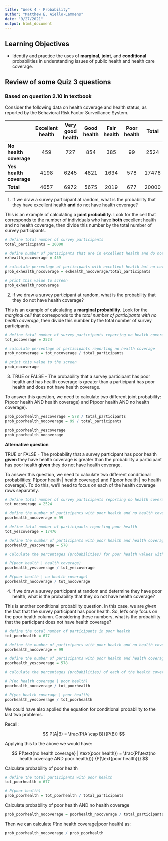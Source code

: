 ```yaml
---
title: "Week 4 - Probability"
author: "Matthew E. Aiello-Lammens"
date: "9/27/2021"
output: html_document
---
```


## Learning Objectives

* Identify and practice the uses of **marginal**, **joint**, and **conditional** probabilities in understanding issues of public health and health care coverage.

## Review of some Quiz 3 questions

### Based on question 2.10 in textbook

Consider the following data on health coverage and health status, as reported by the Behavioral Risk Factor Surveillance System. 


|                       | Excellent health| Very good health| Good health| Fair health| Poor health| Total |
|:----------------------|:---------:|:---------:|:----:|:----:|:----:|:-----:|
|**No health coverage** |459        |727        |854   |385   |99    |2524   |
|**Yes health coverage**|4198       |6245       |4821  |1634  |578   |17476  |
|**Total**              |4657       |6972       |5675  |2019  |677   |20000  |

1. If we draw a survey participant at random, what is the probability that they have excellent health **and** do not have health coverage?

This is an example of calculating a **joint probability**. Look for the cell that corresponds to the number of individuals who have **both** excellent health and no health coverage, then divide this number by the total number of survey participants.

```r
# define total number of survey participants
total_participants = 20000

# define number of participants that are in excellent health and do not have health coverage
exhealth_nocoverage = 459

# calculate percentage of participants with excellent health but no coverage
prob_exhealth_nocoverage = exhealth_nocoverage/total_participants

# print this value to screen
prob_exhealth_nocoverage
```

2. If we draw a survey participant at random, what is the probability that they do not have health coverage?

This is an example of calculating a **marginal probability**. Look for the *marginal cell* that corresponds to the *total number of participants with no health coverage*, then divide this number by the total number of survey participants.

```r
# define total number of survey participants reporting no health coverage
tot_nocoverage = 2524

# calculate percentage of participants reporting no health coverage
prob_nocoverage = tot_nocoverage / total_participants

# print this value to the screen
prob_nocoverage
```


3. TRUE or FALSE - The probability that a survey participant has poor health and has health coverage is greater than a participant has poor health and does not have health coverage.

To answer this question, we need to calculate two different joint probability: P(poor health AND health coverage) and P(poor health AND no health coverage). 

```r
prob_poorhealth_yescoverage = 578 / total_participants
prob_poorhealth_nocoverage = 99 / total_participants

prob_poorhealth_yescoverage
prob_poorhealth_nocoverage

```


**Alternative question**

TRUE or FALSE - The probability that a survey participant has poor health **given** they have health coverage is greater than the probability a participant has poor health **given** they do not have health coverage.

To answer this question, we need to calculate two different conditional probabilities: P(poor health | health coverage)  and P(poor health | no health coverage). To do this, we'll need to focus on each of the health coverage rows separately.

```r
# define total number of survey participants reporting no health coverage
tot_nocoverage = 2524

# define the number of participants with poor health and no health coverage
poorhealth_nocoverage = 99

# define total number of participants reporting poor health
tot_yescoverage = 17476

# define the number of participants with poor health and health coverage
poorhealth_yescoverage = 578

# Calculate the percentages (probabilities) for poor health values within each row separately

# P(poor health | health coverage) 
poorhealth_yescoverage / tot_yescoverage

# P(poor health | no health coverage) 
poorhealth_nocoverage / tot_nocoverage

```


4. If we draw a survey participant at random and determine they have poor health, what is the probability that they do not have health coverage? 

This is another conditional probability question. In this case, we are *given* the fact that the survey participant has poor health. So, let's only focus on the poor health column. Considering these numbers, what is the probability that the participant does not have health coverage?

```r
# define the total number of participants in poor health
tot_poorhealth = 677

# define the number of participants with poor health and no health coverage
poorhealth_nocoverage = 99

# define the number of participants with poor health and health coverage
poorhealth_yescoverage = 578

# calculate the percentages (probabilities) of each of the health coverage categories, given poor health

# P(no health coverage | poor health)
poorhealth_nocoverage / tot_poorhealth

# P(yes health coverage | poor health)
poorhealth_yescoverage / tot_poorhealth

```

We could have also applied the equation for conditional probability to the last two problems. 

Recall:

$$
P(A|B) = \frac{P(A \cap B)}{P(B)}
$$

Applying this to the above we would have:

$$
P(\text{no health coverage} | \text{poor health}) = \frac{P(\text{no health coverage AND poor health})} {P(\text{poor health})}
$$

Calculate probability of poor health

```r
# define the total participants with poor health
tot_poorhealth = 677

# P(poor health)
prob_poorhealth = tot_poorhealth / total_participants
```

Calculate probability of poor health AND no health coverage

```r
prob_poorhealth_nocoverage = poorhealth_nocoverage / total_participants
```

Then we can calculate $P(\text{no health coverage} | \text{poor health})$ as:

```r
prob_poorhealth_nocoverage / prob_poorhealth
```




